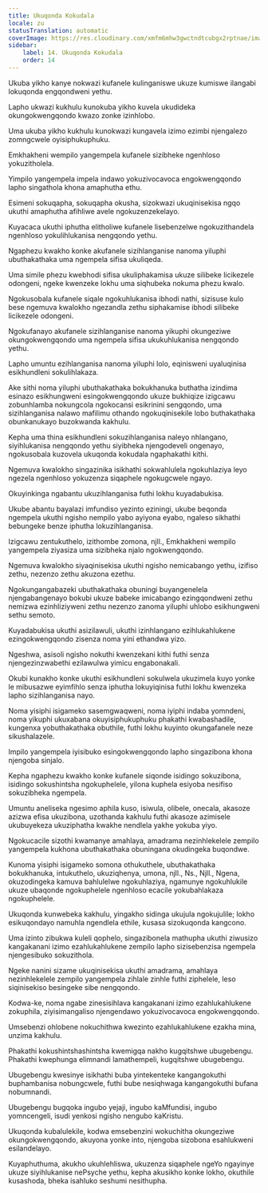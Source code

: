 ```yaml
---
title: Ukuqonda Kokudala
locale: zu
statusTranslation: automatic
coverImage: https://res.cloudinary.com/xmfm6mhw3gwctndtcubgx2rptnae/image/upload/v1741354419/small_cover_la_gran_rebelion_28716e29d2.webp
sidebar:
    label: 14. Ukuqonda Kokudala
    order: 14
---
```

Ukuba yikho kanye nokwazi kufanele kulinganiswe ukuze kumiswe ilangabi lokuqonda engqondweni yethu.

Lapho ukwazi kukhulu kunokuba yikho kuvela ukudideka okungokwengqondo kwazo zonke izinhlobo.

Uma ukuba yikho kukhulu kunokwazi kungavela izimo ezimbi njengalezo zomngcwele oyisiphukuphuku.

Emkhakheni wempilo yangempela kufanele sizibheke ngenhloso yokuzitholela.

Yimpilo yangempela impela indawo yokuzivocavoca engokwengqondo lapho singathola khona amaphutha ethu.

Esimeni sokuqapha, sokuqapha okusha, sizokwazi ukuqinisekisa ngqo ukuthi amaphutha afihliwe avele ngokuzenzekelayo.

Kuyacaca ukuthi iphutha elitholiwe kufanele lisebenzelwe ngokuzithandela ngenhloso yokulihlukanisa nengqondo yethu.

Ngaphezu kwakho konke akufanele sizihlanganise nanoma yiluphi ubuthakathaka uma ngempela sifisa ukuliqeda.

Uma simile phezu kwebhodi sifisa ukuliphakamisa ukuze silibeke licikezele odongeni, ngeke kwenzeke lokhu uma siqhubeka nokuma phezu kwalo.

Ngokusobala kufanele siqale ngokuhlukanisa ibhodi nathi, sizisuse kulo bese ngemuva kwalokho ngezandla zethu siphakamise ibhodi silibeke licikezele odongeni.

Ngokufanayo akufanele sizihlanganise nanoma yikuphi okungeziwe okungokwengqondo uma ngempela sifisa ukukuhlukanisa nengqondo yethu.

Lapho umuntu ezihlanganisa nanoma yiluphi lolo, eqinisweni uyaluqinisa esikhundleni sokulihlakaza.

Ake sithi noma yiluphi ubuthakathaka bokukhanuka buthatha izindima esinazo esikhungweni esingokwengqondo ukuze bukhiqize izigcawu zobunhlamba nokungcola ngokocansi esikrinini sengqondo, uma sizihlanganisa nalawo mafilimu othando ngokuqinisekile lobo buthakathaka obunkanukayo buzokwanda kakhulu.

Kepha uma thina esikhundleni sokuzihlanganisa naleyo nhlangano, siyihlukanisa nengqondo yethu siyibheka njengodeveli ongenayo, ngokusobala kuzovela ukuqonda kokudala ngaphakathi kithi.

Ngemuva kwalokho singazinika isikhathi sokwahlulela ngokuhlaziya leyo ngezela ngenhloso yokuzenza siqaphele ngokugcwele ngayo.

Okuyinkinga ngabantu ukuzihlanganisa futhi lokhu kuyadabukisa.

Ukube abantu bayalazi imfundiso yezinto eziningi, ukube beqonda ngempela ukuthi ngisho nempilo yabo ayiyona eyabo, ngaleso sikhathi bebungeke benze iphutha lokuzihlanganisa.

Izigcawu zentukuthelo, izithombe zomona, njll., Emkhakheni wempilo yangempela ziyasiza uma sizibheka njalo ngokwengqondo.

Ngemuva kwalokho siyaqinisekisa ukuthi ngisho nemicabango yethu, izifiso zethu, nezenzo zethu akuzona ezethu.

Ngokungangabazeki ubuthakathaka obuningi buyangenelela njengabangenayo bokubi ukuze babeke imicabango ezingqondweni zethu nemizwa ezinhliziyweni zethu nezenzo zanoma yiluphi uhlobo esikhungweni sethu semoto.

Kuyadabukisa ukuthi asizilawuli, ukuthi izinhlangano ezihlukahlukene ezingokwengqondo zisenza noma yini ethandwa yizo.

Ngeshwa, asisoli ngisho nokuthi kwenzekani kithi futhi senza njengezinzwabethi ezilawulwa yimicu engabonakali.

Okubi kunakho konke ukuthi esikhundleni sokulwela ukuzimela kuyo yonke le mibusazwe eyimfihlo senza iphutha lokuyiqinisa futhi lokhu kwenzeka lapho sizihlanganisa nayo.

Noma yisiphi isigameko sasemgwaqweni, noma iyiphi indaba yomndeni, noma yikuphi ukuxabana okuyisiphukuphuku phakathi kwabashadile, kungenxa yobuthakathaka obuthile, futhi lokhu kuyinto okungafanele neze sikushalazele.

Impilo yangempela iyisibuko esingokwengqondo lapho singazibona khona njengoba sinjalo.

Kepha ngaphezu kwakho konke kufanele siqonde isidingo sokuzibona, isidingo sokushintsha ngokuphelele, yilona kuphela esiyoba nesifiso sokuzibheka ngempela.

Umuntu aneliseka ngesimo aphila kuso, isiwula, olibele, onecala, akasoze azizwa efisa ukuzibona, uzothanda kakhulu futhi akasoze azimisele ukubuyekeza ukuziphatha kwakhe nendlela yakhe yokuba yiyo.

Ngokucacile sizothi kwamanye amahlaya, amadrama nezinhlekelele zempilo yangempela kukhona ubuthakathaka obuningana okudingeka buqondwe.

Kunoma yisiphi isigameko somona othukuthele, ubuthakathaka bokukhanuka, intukuthelo, ukuziqhenya, umona, njll., Ns., Njll., Ngena, okuzodingeka kamuva bahlulelwe ngokuhlaziya, ngamunye ngokuhlukile ukuze ubaqonde ngokuphelele ngenhloso ecacile yokubahlakaza ngokuphelele.

Ukuqonda kunwebeka kakhulu, yingakho sidinga ukujula ngokujulile; lokho esikuqondayo namuhla ngendlela ethile, kusasa sizokuqonda kangcono.

Uma izinto zibukwa kuleli qophelo, singazibonela mathupha ukuthi ziwusizo kangakanani izimo ezahlukahlukene zempilo lapho sizisebenzisa ngempela njengesibuko sokuzithola.

Ngeke nanini sizame ukuqinisekisa ukuthi amadrama, amahlaya nezinhlekelele zempilo yangempela zihlale zinhle futhi ziphelele, leso siqinisekiso besingeke sibe nengqondo.

Kodwa-ke, noma ngabe zinesisihlava kangakanani izimo ezahlukahlukene zokuphila, ziyisimangaliso njengendawo yokuzivocavoca engokwengqondo.

Umsebenzi ohlobene nokuchithwa kwezinto ezahlukahlukene ezakha mina, unzima kakhulu.

Phakathi kokushintshashintsha kwemigqa nakho kugqitshwe ubugebengu. Phakathi kwephunga elimnandi lamathempeli, kugqitshwe ubugebengu.

Ubugebengu kwesinye isikhathi buba yintekenteke kangangokuthi buphambanisa nobungcwele, futhi bube nesiqhwaga kangangokuthi bufana nobumnandi.

Ubugebengu bugqoka ingubo yejaji, ingubo kaMfundisi, ingubo yomncengeli, isudi yenkosi ngisho nengubo kaKristu.

Ukuqonda kubalulekile, kodwa emsebenzini wokuchitha okungeziwe okungokwengqondo, akuyona yonke into, njengoba sizobona esahlukweni esilandelayo.

Kuyaphuthuma, akukho ukuhlehliswa, ukuzenza siqaphele ngeYo ngayinye ukuze siyihlukanise nePsyche yethu, kepha akusikho konke lokho, okuthile kusashoda, bheka isahluko seshumi nesithupha.

